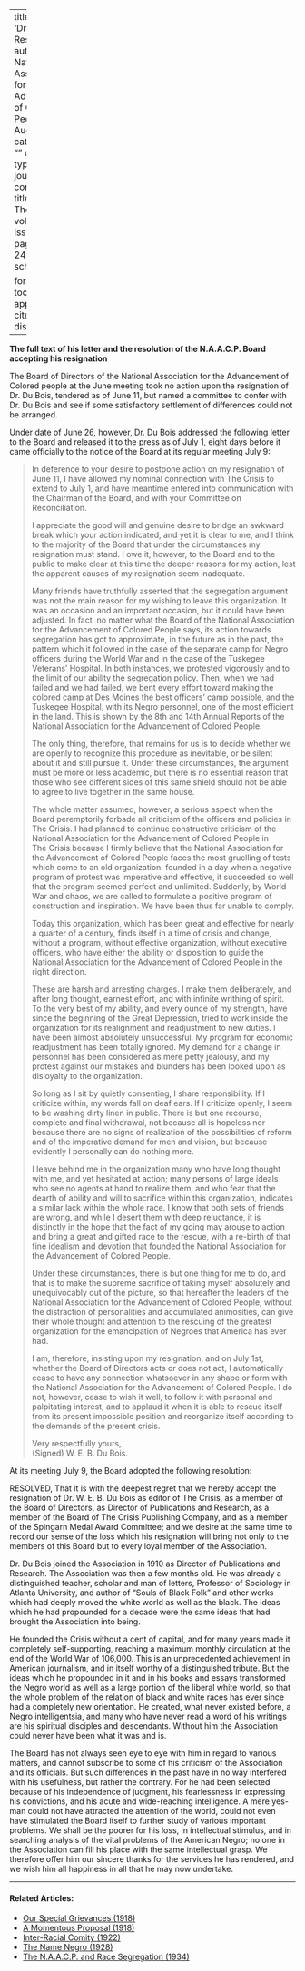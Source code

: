 
---
title: 'Dr. Du Bois Resigns'
author: National Association for the Advancement of Colored People
date: Aug. 1934
categories: 
  - ""
citation: 
  type: article-journal
  container-title: The Crisis
  volume: 41
  issue: 8
  page: 245-246
google-scholar: true

format:
  html:
    toc: false
    appendix-cite-as: display
---


 **The full text of his letter and the resolution of the N.A.A.C.P. Board accepting his resignation**

The Board of Directors of the National Association for the Advancement of Colored people at the June meeting took no action upon the resignation of Dr. Du Bois, tendered as of June 11, but named a committee to confer with Dr. Du Bois and see if some satisfactory settlement of differences could not be arranged.

Under date of June 26, however, Dr. Du Bois addressed the following letter to the Board and released it to the press as of July 1, eight days before it came officially to the notice of the Board at its regular meeting July 9:

> In deference to your desire to postpone action on my resignation of June 11, I have allowed my nominal connection with <span class = "small-caps">The Crisis</span> to extend to July 1, and have meantime entered into communication with the Chairman of the Board, and with your Committee on Reconciliation. <p> I appreciate the good will and genuine desire to bridge an awkward break which your action indicated, and yet it is clear to me, and I think to the majority of the Board that under the circumstances my resignation must stand. I owe it, however, to the Board and to the public to make clear at this time the deeper reasons for my action, lest the apparent causes of my resignation seem inadequate. <p> Many friends have truthfully asserted that the segregation argument was not the main reason for my wishing to leave this organization. It was an occasion and an important occasion, but it could have been adjusted. In fact, no matter what the Board of the National Association for the Advancement of Colored People says, its action towards segregation has got to approximate, in the future as in the past, the pattern which it followed in the case of the separate camp for Negro officers during the World War and in the case of the Tuskegee Veterans' Hospital. In both instances, we protested vigorously and to the limit of our ability the segregation policy. Then, when we had failed and we had failed, we bent every effort toward making the colored camp at Des Moines the best officers' camp possible, and the Tuskegee Hospital, with its Negro personnel, one of the most efficient in the land. This is shown by the 8th and 14th Annual Reports of the National Association for the Advancement of Colored People. <p> The only thing, therefore, that remains for us is to decide whether we are openly to recognize this procedure as inevitable, or be silent about it and still pursue it. Under these circumstances, the argument must be more or less academic, but there is no essential reason that those who see different sides of this same shield should not be able to agree to live together in the same house. <p> The whole matter assumed, however, a serious aspect when the Board peremptorily forbade all criticism of the officers and policies in <span class = "small-caps">The Crisis</span>. I had planned to continue constructive criticism of the National Association for the Advancement of Colored People in <span class = "small-caps">The Crisis</span> because I firmly believe that the National Association for the Advancement of Colored People faces the most gruelling of tests which come to an old organization: founded in a day when a negative program of protest was imperative and effective, it succeeded so well that the program seemed perfect and unlimited. Suddenly, by World War and chaos, we are called to formulate a positive program of construction and inspiration. We have been thus far unable to comply. <p> Today this organization, which has been great and effective for nearly a quarter of a century, finds itself in a time of crisis and change, without a program, without effective organization, without executive officers, who have either the ability or disposition to guide the National Association for the Advancement of Colored People in the right direction. <p> These are harsh and arresting charges. I make them deliberately, and after long thought, earnest effort, and with infinite writhing of spirit. To the very best of my ability, and every ounce of my strength, have since the beginning of the Great Depression, tried to work inside the organization for its realignment and readjustment to new duties. I have been almost absolutely unsuccessful. My program for economic readjustment has been totally ignored. My demand for a change in personnel has been considered as mere petty jealousy, and my protest against our mistakes and blunders has been looked upon as disloyalty to the organization. <p> So long as I sit by quietly consenting, I share responsibility. If I criticize within, my words fall on deaf ears. If I criticize openly, I seem to be washing dirty linen in public. There is but one recourse, complete and final withdrawal, not because all is hopeless nor because there are no signs of realization of the possibilities of reform and of the imperative demand for men and vision, but because evidently I personally can do nothing more. <p> I leave behind me in the organization many who have long thought with me, and yet hesitated at action; many persons of large ideals who see no agents at hand to realize them, and who fear that the dearth of ability and will to sacrifice within this organization, indicates a similar lack within the whole race. I know that both sets of friends are wrong, and while I desert them with deep reluctance, it is distinctly in the hope that the fact of my going may arouse to action and bring a great and gifted race to the rescue, with a re-birth of that fine idealism and devotion that founded the National Association for the Advancement of Colored People. <p> Under these circumstances, there is but one thing for me to do, and that is to make the supreme sacrifice of taking myself absolutely and unequivocably out of the picture, so that hereafter the leaders of the National Association for the Advancement of Colored People, without the distraction of personalities and accumulated animosities, can give their whole thought and attention to the rescuing of the greatest organization for the emancipation of Negroes that America has ever had. <p> I am, therefore, insisting upon my resignation, and on July 1st, whether the Board of Directors acts or does not act, I automatically cease to have any connection whatsoever in any shape or form with the National Association for the Advancement of Colored People. I do not, however, cease to wish it well, to follow it with personal and palpitating interest, and to applaud it when it is able to rescue itself from its present impossible position and reorganize itself according to the demands of the present crisis. <p> Very respectfully yours,  
> (Signed) W. E. B. Du Bois.

 At its meeting July 9, the Board adopted the following resolution:

RESOLVED, That it is with the deepest regret that we hereby accept the resignation of Dr. W. E. B. Du Bois as editor of The Crisis, as a member of the Board of Directors, as Director of Publications and Research, as a member of the Board of The Crisis Publishing Company, and as a member of the Spingarn Medal Award Committee; and we desire at the same time to record our sense of the loss which his resignation will bring not only to the members of this Board but to every loyal member of the Association.

Dr. Du Bois joined the Association in 1910 as Director of Publications and Research. The Association was then a few months old. He was already a distinguished teacher, scholar and man of letters, Professor of Sociology in Atlanta University, and author of "Souls of Black Folk" and other works which had deeply moved the white world as well as the black. The ideas which he had propounded for a decade were the same ideas that had brought the Association into being.

He founded the <span class = "small-caps">Crisis</span> without a cent of capital, and for many years made it completely self-supporting, reaching a maximum monthly circulation at the end of the World War of 106,000. This is an unprecedented achievement in American journalism, and in itself worthy of a distinguished tribute. But the ideas which he propounded in it and in his books and essays transformed the Negro world as well as a large portion of the liberal white world, so that the whole problem of the relation of black and white races has ever since had a completely new orientation. He created, what never existed before, a Negro intelligentsia, and many who have never read a word of his writings are his spiritual disciples and descendants. Without him the Association could never have been what it was and is.

The Board has not always seen eye to eye with him in regard to various matters, and cannot subscribe to some of his criticism of the Association and its officials. But such differences in the past have in no way interfered with his usefulness, but rather the contrary. For he had been selected because of his independence of judgment, his fearlessness in expressing his convictions, and his acute and wide-reaching intelligence. A mere yes-man could not have attracted the attention of the world, could not even have stimulated the Board itself to further study of various important problems. We shall be the poorer for his loss, in intellectual stimulus, and in searching analysis of the vital problems of the American Negro; no one in the Association can fill his place with the same intellectual grasp. We therefore offer him our sincere thanks for the services he has rendered, and we wish him all happiness in all that he may now undertake.

<!-- Similar articles start here -->
<div  class="clear-wrap"></div>
<hr>
#### Related Articles:

* [Our Special Grievances (1918)](/Volumes/16/05/our_special_greivances.html)
* [A Momentous Proposal (1918)](/Volumes/16/05/momentous_proposal.html)
* [Inter-Racial Comity (1922)](/Volumes/22/01/inter-racial_comity.html)
* [The Name Negro (1928)](/Volumes/35/03/name_negro.html)
* [The N.A.A.C.P. and Race Segregation (1934)](/Volumes/41/02/naacp_and_race_segregation.html)

<!-- Similar articles end here -->